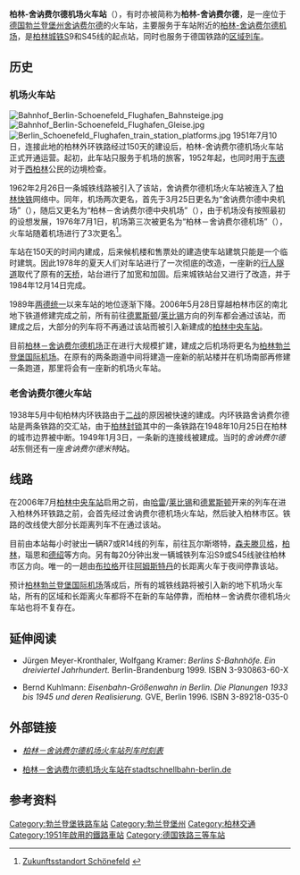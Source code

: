 {{Infobox Deutsche Bahn station
| logo            = 
| image           = Bahnhof Berlin-Schoenefeld Flughafen Gebaeude.jpg
| name            =  [[File:Deutsche_Bahn_AG-Logo.svg|30px]] 柏林-舍讷费尔德机场车站 {{ÖPNV Berlin|S|20}}
| caption         = 
| country         = {{GER}}
| state           = {{flag|Brandenburg}}
| locale          = {{link-de|舍讷费尔德|Schönefeld}}
| borough         = 
| coordinates     = {{coord|52|23|29|N|13|30|46|E|region:DE-BY_type:railwaystation|format=dms|display=inline,title}}
| category        = [[德國鐵路車站分級|三等站]]<ref>{{DBCatsURL}}</ref>
| platforms       = 4条长途，2条快铁
| exits           = 
| ds100           = BFHS（长途）<br>BFLH（快铁）
| code            = 8010109
| type            = {{link-de|通过式车站|Durchgangsbahnhof}}
| start           = 1951年7月10日
|lines=
* {{link-de|柏林外环铁路|Berliner Außenring}}
* {{link-de|柏林货运外环铁路|Güteraußenring}}
}}

'''柏林-舍讷费尔德机场火车站'''（{{lang-de|'''Bahnhof Berlin-Schönefeld Flughafen'''}}），有时亦被简称为'''柏林-舍讷费尔德'''，是一座位于[[德国|德国]][[勃兰登堡州|勃兰登堡州]][[舍讷费尔德|舍讷费尔德]]的火车站，主要服务于车站附近的[[柏林-舍讷费尔德机场|柏林-舍讷费尔德机场]]，是[[柏林城铁|柏林城铁]]S9和S45线的起点站，同时也服务于德国铁路的[[区域列车|区域列车]]。

== 历史 ==
=== 机场火车站 ===
[[File:Bahnhof_Berlin-Schoenefeld_Flughafen_Bahnsteige.jpg|thumb]]
[[File:Bahnhof_Berlin-Schoenefeld_Flughafen_Gleise.jpg|thumb]]
[[File:Berlin_Schoenefeld_Flughafen_train_station_platforms.jpg|thumb]]
1951年7月10日，连接此地的柏林外环铁路经过150天的建设后，柏林-舍讷费尔德机场火车站正式开通运营。起初，此车站只服务于机场的旅客，1952年起，也同时用于[[东德|东德]]对于[[西柏林|西柏林]]公民的边境检查。

1962年2月26日一条城铁线路被引入了该站，舍讷费尔德机场火车站被连入了[[柏林快铁|柏林快铁]]网络中。同年，机场两次更名，首先于3月25日更名为“舍讷费尔德中央机场”（{{lang|de|Zentralflughafen Schönefeld}}），随后又更名为“柏林－舍讷费尔德中央机场”（{{lang|de|Zentralflughafen Berlin-Schönefeld}}），由于机场没有按照最初的设想发展，1976年7月1日，机场第三次被更名为“柏林－舍讷费尔德机场”（{{lang|de|Flughafen Berlin-Schönefeld}}），火车站随着机场进行了3次更名<ref>{{De}}[http://www.berlin-airport.de/DE/Presse/Basisinfo/BerlinerFlughaefen/SXF.html Zukunftsstandort Schönefeld] {{webarchive|url=https://web.archive.org/web/20080918200451/http://www.berlin-airport.de/DE/Presse/Basisinfo/BerlinerFlughaefen/SXF.html |date=2008-09-18 }}</ref>。

车站在150天的时间内建成，后来候机楼和售票处的建造使车站建筑只能是一个临时建筑。因此1978年的夏天人们对车站进行了一次彻底的改造，一座新的[[行人隧道|行人隧道]]取代了原有的[[人行过街天桥|天桥]]，站台进行了加宽和加固。后来城铁站台又进行了改造，并于1984年12月14日完成。 

1989年[[两德统一|两德统一]]以来车站的地位逐渐下降。2006年5月28日穿越柏林市区的南北地下铁道修建完成之前，所有前往[[德累斯顿|德累斯顿]]/[[莱比锡|莱比锡]]方向的列车都会通过该站，而建成之后，大部分的列车将不再通过该站而被引入新建成的[[柏林中央车站|柏林中央车站]]。

目前[[柏林－舍讷费尔德机场|柏林－舍讷费尔德机场]]正在进行大规模扩建，建成之后机场将更名为[[柏林勃兰登堡国际机场|柏林勃兰登堡国际机场]]。在原有的两条跑道中间将建造一座新的航站楼并在机场南部再修建一条跑道，那里将会有一座新的机场火车站。

=== 老舍讷费尔德火车站 ===

1938年5月中旬柏林内环铁路由于[[二战|二战]]的原因被快速的建成。内环铁路舍讷费尔德站是两条铁路的交汇站，由于[[柏林封锁|柏林封锁]]其中的一条铁路在1948年10月25日在柏林的城市边界被中断。1949年1月3日，一条新的连接线被建成。当时的''舍讷费尔德站''东侧还有一座''舍讷费尔德米特''站。

== 线路 ==

在2006年7月[[柏林中央车站|柏林中央车站]]启用之前，由[[哈雷_(德国)|哈雷]]/[[莱比锡|莱比锡]]和[[德累斯顿|德累斯顿]]开来的列车在进入柏林外环铁路之前，会首先经过舍讷费尔德机场火车站，然后驶入柏林市区。铁路的改线使大部分长距离列车不在通过该站。

目前由本站每小时驶出一辆R7或R14线的列车，前往瓦尔斯塔特，[[森夫滕贝格|森夫滕贝格]]，[[柏林|柏林]]，瑙恩和[[德绍|德绍]]等方向。另有每20分钟出发一辆城铁列车沿S9或S45线驶往柏林市区方向。唯一的一趟由[[布拉格|布拉格]]开往[[阿姆斯特丹|阿姆斯特丹]]的长距离火车于夜间停靠该站。


预计[[柏林勃兰登堡国际机场|柏林勃兰登堡国际机场]]落成后，所有的城铁线路将被引入新的地下机场火车站，所有的区域和长距离火车都将不在新的车站停靠，而柏林－舍讷费尔德机场火车站也将不复存在。

== 延伸阅读 ==

* {{De}}Jürgen Meyer-Kronthaler, Wolfgang Kramer: ''Berlins S-Bahnhöfe. Ein dreiviertel Jahrhundert.'' Berlin-Brandenburg 1999. ISBN 3-930863-60-X
* {{De}}Bernd Kuhlmann: ''Eisenbahn-Größenwahn in Berlin. Die Planungen 1933 bis 1945 und deren Realisierung.'' GVE, Berlin 1996. ISBN 3-89218-035-0

== 外部链接 ==
* {{De}}[http://www.deutschebahn.com/site/bahn/de/geschaefte/infrastruktur__schiene/netz/netzzugang/dokumente/Bahnhof/SNB/B/BFHS__NBS.pdf ''柏林－舍讷费尔德机场火车站列车时刻表'']
* {{De}}[http://www.stadtschnellbahn-berlin.de/bahnhof/bahnhof.php?bhf=192 柏林－舍讷费尔德机场火车站在stadtschnellbahn-berlin.de] {{Wayback|url=http://www.stadtschnellbahn-berlin.de/bahnhof/bahnhof.php?bhf=192 |date=20201105075020 }}

== 参考资料 ==

<references />
{{柏林长距离火车站}}

{{DEFAULTSORT:Berlin-Schönefeld Flughafen}}
[[Category:勃兰登堡铁路车站|Category:勃兰登堡铁路车站]]
[[Category:勃兰登堡州|Category:勃兰登堡州]]
[[Category:柏林交通|Category:柏林交通]]
[[Category:1951年啟用的鐵路車站|Category:1951年啟用的鐵路車站]]
[[Category:德国铁路三等车站|Category:德国铁路三等车站]]